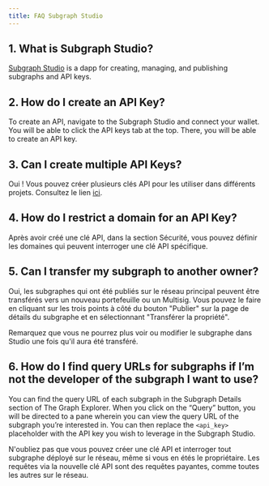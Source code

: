 ```yaml
---
title: FAQ Subgraph Studio
---
```


## 1. What is Subgraph Studio?

[Subgraph Studio](https://thegraph.com/studio/) is a dapp for creating, managing, and publishing subgraphs and API keys.

## 2. How do I create an API Key?

To create an API, navigate to the Subgraph Studio and connect your wallet. You will be able to click the API keys tab at the top. There, you will be able to create an API key.

## 3. Can I create multiple API Keys?

Oui ! Vous pouvez créer plusieurs clés API pour les utiliser dans différents projets. Consultez le lien [ici](https://thegraph.com/studio/apikeys/).

## 4. How do I restrict a domain for an API Key?

Après avoir créé une clé API, dans la section Sécurité, vous pouvez définir les domaines qui peuvent interroger une clé API spécifique.

## 5. Can I transfer my subgraph to another owner?

Oui, les subgraphes qui ont été publiés sur le réseau principal peuvent être transférés vers un nouveau portefeuille ou un Multisig. Vous pouvez le faire en cliquant sur les trois points à côté du bouton "Publier" sur la page de détails du subgraphe et en sélectionnant "Transférer la propriété".

Remarquez que vous ne pourrez plus voir ou modifier le subgraphe dans Studio une fois qu'il aura été transféré.

## 6. How do I find query URLs for subgraphs if I’m not the developer of the subgraph I want to use?

You can find the query URL of each subgraph in the Subgraph Details section of The Graph Explorer. When you click on the “Query” button, you will be directed to a pane wherein you can view the query URL of the subgraph you’re interested in. You can then replace the `<api_key>` placeholder with the API key you wish to leverage in the Subgraph Studio.

N'oubliez pas que vous pouvez créer une clé API et interroger tout subgraphe déployé sur le réseau, même si vous en étés le propriétaire. Les requêtes via la nouvelle clé API sont des requêtes payantes, comme toutes les autres sur le réseau.
